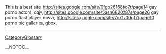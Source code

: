 This is a best site, http://sites.google.com/site/0fgo26168bo7t/page14 gay porno actors,  cqjy, http://sites.google.com/site/5ash6820287s/page26 gay porno flashplayer,  mwvr, http://sites.google.com/site/7c71v00qf7/page10 porno pic galleries,  gbox,
----
[[CategoryGlossary]]

__NOTOC__